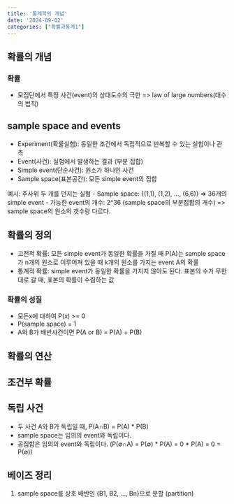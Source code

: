 ```yaml
---
title: '통계학의 개념'
date: '2024-09-02'
categories: ["확률과통계1"]
---
```


## 확률의 개념
### 확률
- 모집단에서 특정 사건(event)의 상대도수의 극한 => law of large numbers(대수의 법칙)

## sample space and events
- Experiment(확률실험): 동일한 조건에서 독립적으로 반복할 수 있는 실험이나 관측
- Event(사건): 실험에서 발생하는 결과 (부분 집합)
- Simple event(단순사건): 원소가 하나인 사건
- Sample space(표본공간): 모든 simple event의 집합

예시: 주사위 두 개를 던지는 실험
- Sample space: {(1,1), (1,2), ..., (6,6)} => 36개의 simple event
- 가능한 event의 개수: 2^36 (sample space의 부분집합의 개수) => sample space의 원소의 갯수랑 다르다.

## 확률의 정의
- 고전적 확률: 모든 simple event가 동일한 확률을 가질 때 P(A)는 sample space가 n개의 원소로 이루어져 있을 때 k개의 원소를 가지는 event A의 확률
- 통계적 확률: simple event가 동일한 확률을 가지지 않아도 된다. 표본의 수가 무한대로 갈 때, 표본의 확률이 수렴하는 값

### 확률의 성질
- 모든x에 대하여 P(x) >= 0
- P(sample space) = 1
- A와 B가 배반사건이면 P(A or B) = P(A) + P(B)

## 확률의 연산
## 조건부 확률


## 독립 사건
- 두 사건 A와 B가 독립일 때, P(A∩B) = P(A) * P(B)
- sample space는 임의의 event와 독립이다.
- 공집합은 임의의 event와 독립이다. (P(∅∩A) = P(∅) * P(A) = 0 * P(A) = 0 = P(∅))

## 베이즈 정리
1. sample space를 상호 배반인 {B1, B2, ..., Bn}으로 분할 (partition)
